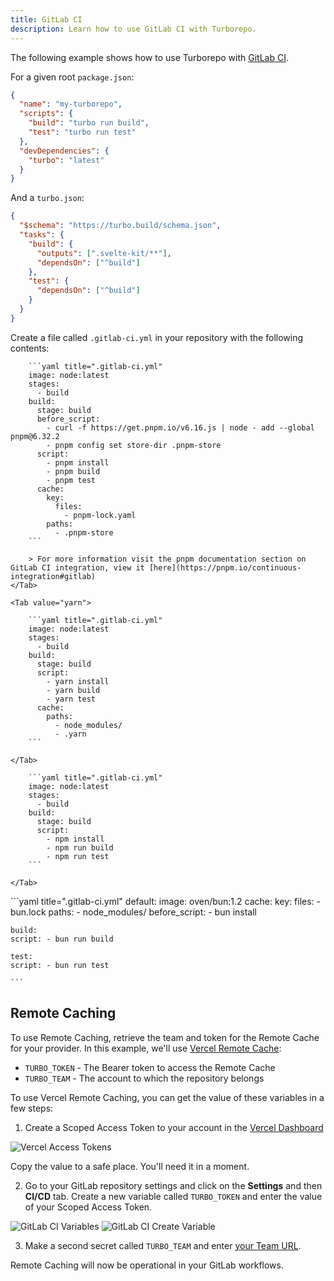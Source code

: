 ```yaml
---
title: GitLab CI
description: Learn how to use GitLab CI with Turborepo.
---
```



The following example shows how to use Turborepo with [GitLab CI](https://docs.gitlab.com/ee/ci/).

For a given root `package.json`:

```json title="./package.json"
{
  "name": "my-turborepo",
  "scripts": {
    "build": "turbo run build",
    "test": "turbo run test"
  },
  "devDependencies": {
    "turbo": "latest"
  }
}
```

And a `turbo.json`:

```json title="./turbo.json"
{
  "$schema": "https://turbo.build/schema.json",
  "tasks": {
    "build": {
      "outputs": [".svelte-kit/**"],
      "dependsOn": ["^build"]
    },
    "test": {
      "dependsOn": ["^build"]
    }
  }
}
```

Create a file called `.gitlab-ci.yml` in your repository with the following contents:

<PackageManagerTabs>
    <Tab value="pnpm">

        ```yaml title=".gitlab-ci.yml"
        image: node:latest
        stages:
          - build
        build:
          stage: build
          before_script:
            - curl -f https://get.pnpm.io/v6.16.js | node - add --global pnpm@6.32.2
            - pnpm config set store-dir .pnpm-store
          script:
            - pnpm install
            - pnpm build
            - pnpm test
          cache:
            key:
              files:
                - pnpm-lock.yaml
            paths:
              - .pnpm-store
        ```

        > For more information visit the pnpm documentation section on GitLab CI integration, view it [here](https://pnpm.io/continuous-integration#gitlab)
    </Tab>

    <Tab value="yarn">

        ```yaml title=".gitlab-ci.yml"
        image: node:latest
        stages:
          - build
        build:
          stage: build
          script:
            - yarn install
            - yarn build
            - yarn test
          cache:
            paths:
              - node_modules/
              - .yarn
        ```

    </Tab>

<Tab value="npm">

        ```yaml title=".gitlab-ci.yml"
        image: node:latest
        stages:
          - build
        build:
          stage: build
          script:
            - npm install
            - npm run build
            - npm run test
        ```

    </Tab>

<Tab value="bun (Beta)">
    ```yaml title=".gitlab-ci.yml"
    default:
      image: oven/bun:1.2
      cache:
        key:
          files:
            - bun.lock
        paths:
          - node_modules/
      before_script:
          - bun install

    build:
    script: - bun run build

    test:
    script: - bun run test

    ```

</Tab>

</PackageManagerTabs>

## Remote Caching

To use Remote Caching, retrieve the team and token for the Remote Cache for your provider. In this example, we'll use [Vercel Remote Cache](https://vercel.com/docs/monorepos/remote-caching):

- `TURBO_TOKEN` - The Bearer token to access the Remote Cache
- `TURBO_TEAM` - The account to which the repository belongs

To use Vercel Remote Caching, you can get the value of these variables in a few steps:

1. Create a Scoped Access Token to your account in the [Vercel Dashboard](https://vercel.com/account/tokens)

![Vercel Access Tokens](/images/docs/vercel-create-token.png)

Copy the value to a safe place. You'll need it in a moment.

2. Go to your GitLab repository settings and click on the **Settings** and then **CI/CD** tab. Create a new variable called `TURBO_TOKEN` and enter the value of your Scoped Access Token.

![GitLab CI Variables](/images/docs/gitlab-ci-variables.png)
![GitLab CI Create Variable](/images/docs/gitlab-ci-create-variable.png)

3. Make a second secret called `TURBO_TEAM` and enter [your Team URL](https://vercel.com/d?to=%2F%5Bteam%5D%2F%7E%2Fsettings&title=Find+Team+URL).

Remote Caching will now be operational in your GitLab workflows.
